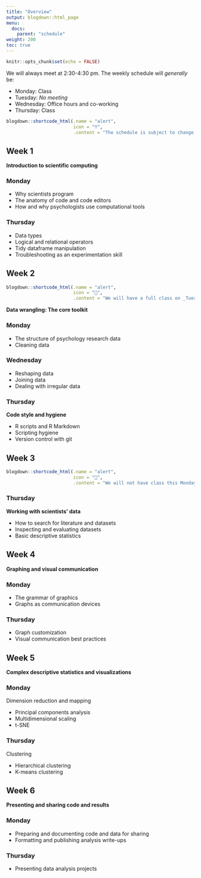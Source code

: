 ```yaml
---
title: "Overview"
output: blogdown::html_page
menu:
  docs:
    parent: "schedule"
weight: 200
toc: true
---
```


```r
knitr::opts_chunk$set(echo = FALSE)
```

We will always meet at 2:30-4:30 pm. The weekly schedule will _generally_ be:

- Monday: Class
- Tuesday: _No meeting_
- Wednesday: Office hours and co-working
- Thursday: Class

```r
blogdown::shortcode_html(.name = "alert",
                         icon = "‼️",
                         .content = "The schedule is subject to change, but whatever you see here is current.")
```

## Week 1

**Introduction to scientific computing**

### Monday

- Why scientists program
- The anatomy of code and code editors
- How and why psychologists use computational tools

### Thursday

- Data types
- Logical and relational operators
- Tidy dataframe manipulation
- Troubleshooting as an experimentation skill

## Week 2

```r
blogdown::shortcode_html(.name = "alert",
                         icon = "️📅",
                         .content = "We will have a full class on _Tuesday,_ _Wednesday,_ and Thursday this week. We will not have class this Monday (Juneteenth).")
```

**Data wrangling: The core toolkit**

### Monday

- The structure of psychology research data
- Cleaning data

### Wednesday

- Reshaping data
- Joining data
- Dealing with irregular data

### Thursday

**Code style and hygiene**

- R scripts and R Markdown
- Scripting hygiene
- Version control with git

## Week 3

```r
blogdown::shortcode_html(.name = "alert",
                         icon = "️📅",
                         .content = "We will not have class this Monday or office hours this Wednesday (Dr. Thieu is at a conference).")
```

### Thursday

**Working with scientists' data**

- How to search for literature and datasets
- Inspecting and evaluating datasets
- Basic descriptive statistics

## Week 4

**Graphing and visual communication**

### Monday

- The grammar of graphics
- Graphs as communication devices

### Thursday

- Graph customization
- Visual communication best practices

## Week 5

**Complex descriptive statistics and visualizations**

### Monday

Dimension reduction and mapping

- Principal components analysis
- Multidimensional scaling
- t-SNE

### Thursday

Clustering

- Hierarchical clustering
- K-means clustering

## Week 6

**Presenting and sharing code and results**

### Monday

- Preparing and documenting code and data for sharing
- Formatting and publishing analysis write-ups

### Thursday

- Presenting data analysis projects
